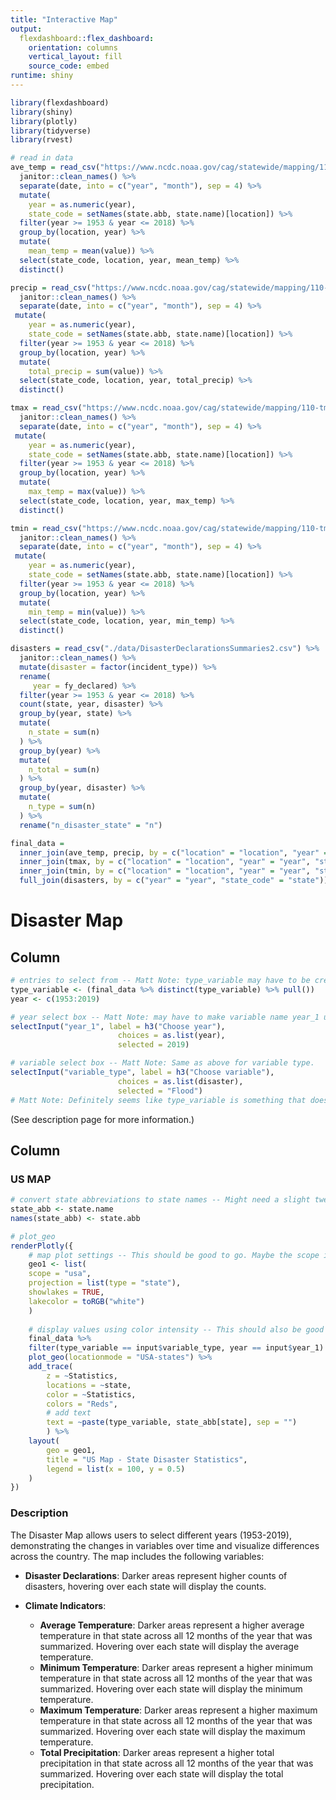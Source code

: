 ```yaml
---
title: "Interactive Map"
output: 
  flexdashboard::flex_dashboard:
    orientation: columns
    vertical_layout: fill
    source_code: embed
runtime: shiny
---
```


```r
library(flexdashboard)
library(shiny)
library(plotly)
library(tidyverse)
library(rvest)

# read in data
ave_temp = read_csv("https://www.ncdc.noaa.gov/cag/statewide/mapping/110-tavg.csv", skip = 3) %>% 
  janitor::clean_names() %>% 
  separate(date, into = c("year", "month"), sep = 4) %>%
  mutate(
    year = as.numeric(year), 
    state_code = setNames(state.abb, state.name)[location]) %>% 
  filter(year >= 1953 & year <= 2018) %>% 
  group_by(location, year) %>% 
  mutate(
    mean_temp = mean(value)) %>% 
  select(state_code, location, year, mean_temp) %>% 
  distinct()

precip = read_csv("https://www.ncdc.noaa.gov/cag/statewide/mapping/110-pcp.csv", skip = 3) %>% 
  janitor::clean_names() %>% 
  separate(date, into = c("year", "month"), sep = 4) %>%
 mutate(
    year = as.numeric(year), 
    state_code = setNames(state.abb, state.name)[location]) %>% 
  filter(year >= 1953 & year <= 2018) %>% 
  group_by(location, year) %>% 
  mutate(
    total_precip = sum(value)) %>% 
  select(state_code, location, year, total_precip) %>% 
  distinct()

tmax = read_csv("https://www.ncdc.noaa.gov/cag/statewide/mapping/110-tmax.csv", skip = 3) %>% 
  janitor::clean_names() %>% 
  separate(date, into = c("year", "month"), sep = 4) %>%
 mutate(
    year = as.numeric(year), 
    state_code = setNames(state.abb, state.name)[location]) %>% 
  filter(year >= 1953 & year <= 2018) %>% 
  group_by(location, year) %>% 
  mutate(
    max_temp = max(value)) %>% 
  select(state_code, location, year, max_temp) %>% 
  distinct()

tmin = read_csv("https://www.ncdc.noaa.gov/cag/statewide/mapping/110-tmin.csv", skip = 3)  %>% 
  janitor::clean_names() %>% 
  separate(date, into = c("year", "month"), sep = 4) %>%
 mutate(
    year = as.numeric(year), 
    state_code = setNames(state.abb, state.name)[location]) %>% 
  filter(year >= 1953 & year <= 2018) %>% 
  group_by(location, year) %>% 
  mutate(
    min_temp = min(value)) %>% 
  select(state_code, location, year, min_temp) %>% 
  distinct()

disasters = read_csv("./data/DisasterDeclarationsSummaries2.csv") %>% 
  janitor::clean_names() %>% 
  mutate(disaster = factor(incident_type)) %>% 
  rename(
     year = fy_declared) %>% 
  filter(year >= 1953 & year <= 2018) %>% 
  count(state, year, disaster) %>%
  group_by(year, state) %>% 
  mutate(
    n_state = sum(n)
  ) %>% 
  group_by(year) %>% 
  mutate(
    n_total = sum(n)
  ) %>% 
  group_by(year, disaster) %>% 
  mutate(
    n_type = sum(n)
  ) %>% 
  rename("n_disaster_state" = "n") 

final_data = 
  inner_join(ave_temp, precip, by = c("location" = "location", "year" = "year", "state_code" = "state_code")) %>% 
  inner_join(tmax, by = c("location" = "location", "year" = "year", "state_code" = "state_code")) %>% 
  inner_join(tmin, by = c("location" = "location", "year" = "year", "state_code" = "state_code")) %>% 
  full_join(disasters, by = c("year" = "year", "state_code" = "state"))
```


Disaster Map
===================================== 

Column {.sidebar}
-----------------------------------------------------------------------

```r

# entries to select from -- Matt Note: type_variable may have to be created. I think it is a new variable to describe things like "temp variable" or "disaster variable".
type_variable <- (final_data %>% distinct(type_variable) %>% pull())
year <- c(1953:2019)

# year select box -- Matt Note: may have to make variable name year_1 using our final data and mutating further in a previous step. Slightly unclear.  
selectInput("year_1", label = h3("Choose year"),
						choices = as.list(year),
						selected = 2019)

# variable select box -- Matt Note: Same as above for variable type. 
selectInput("variable_type", label = h3("Choose variable"),
						choices = as.list(disaster), 
						selected = "Flood")
# Matt Note: Definitely seems like type_variable is something that does not exist in our data and we will have to find a proxy or make a new variable. Once we have our data again this shouldn't be too hard I believe.
```



(See description page for more information.)

Column {.tabset}
-----------------------------------------------------------------------

### US MAP

```r
# convert state abbreviations to state names -- Might need a slight tweak depending on our variable names for states.
state_abb <- state.name
names(state_abb) <- state.abb

# plot_geo
renderPlotly({
	# map plot settings -- This should be good to go. Maybe the scope is different but I think this wll work.
	geo1 <- list(
	scope = "usa",
	projection = list(type = "state"),
	showlakes = TRUE,
	lakecolor = toRGB("white")
	)
	
	# display values using color intensity -- This should also be good to go if previous code chunk works.
	final_data %>% 
	filter(type_variable == input$variable_type, year == input$year_1) %>% 
	plot_geo(locationmode = "USA-states") %>% 
	add_trace(
		z = ~Statistics,
		locations = ~state,
		color = ~Statistics,
		colors = "Reds",
		# add text
		text = ~paste(type_variable, state_abb[state], sep = "")
		) %>%
	layout(
		geo = geo1,
		title = "US Map - State Disaster Statistics",
		legend = list(x = 100, y = 0.5)
	)
})

```

### Description

The Disaster Map allows users to select different years (1953-2019), demonstrating the changes in variables over time and visualize differences across the country. The map includes the following variables:

* **Disaster Declarations**: Darker areas represent higher counts of disasters, hovering over each state will display the counts.

* **Climate Indicators**:
  + **Average Temperature**: Darker areas represent a higher average temperature in that state across all 12 months of the year that was summarized. Hovering over each state will display the average temperature.
  + **Minimum Temperature**: Darker areas represent a higher minimum temperature in that state across all 12 months of the year that was summarized. Hovering over each state will display the minimum temperature.
  + **Maximum Temperature**: Darker areas represent a higher maximum temperature in that state across all 12 months of the year that was summarized. Hovering over each state will display the maximum temperature.
  + **Total Precipitation**: Darker areas represent a higher total precipitation in that state across all 12 months of the year that was summarized. Hovering over each state will display the total precipitation.
